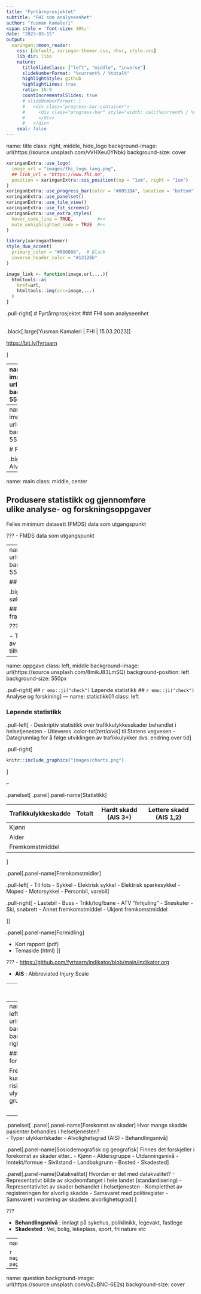 ```yaml
---
title: "Fyrtårnprosjektet"
subtitle: "FHI som analyseenhet"
author: "Yusman Kamaleri"
<span style = 'font-size: 40%;'
date: "2023-03-15"
output:
  xaringan::moon_reader:
    css: [default, xaringan-themer.css, nhsr, style.css]
    lib_dir: libs
    nature:
      titleSlideClass: ["left", "middle", "inverse"]
      slideNumberFormat: "%current% / %total%"
      highlightStyle: github
      highlightLines: true
      ratio: 16:9
      countIncrementalSlides: true
      # slideNumberFormat: |
      #   <div class="progress-bar-container">
      #     <div class="progress-bar" style="width: calc(%current% / %total% * 100%);">
      #     </div>
      #   </div>
    seal: false
---
```


name: title 
class: right, middle, hide_logo
background-image: url(https://source.unsplash.com/vVHXeu0YNbk)
background-size: cover

```r
xaringanExtra::use_logo(
  image_url = "images/fhi_logo_lang.png",
  ## link_url = "https://www.fhi.no",
  position = xaringanExtra::css_position(top = "1em", right = "1em")
)
xaringanExtra::use_progress_bar(color = "#0051BA", location = "bottom")
xaringanExtra::use_panelset()
xaringanExtra::use_tile_view()
xaringanExtra::use_fit_screen()
xaringanExtra::use_extra_styles(
  hover_code_line = TRUE,         #<<
  mute_unhighlighted_code = TRUE  #<<
)
```
```r
library(xaringanthemer)
style_duo_accent(
  primary_color = "#080808",  # Black
  inverse_header_color = "#12126b"
)
```

```r
image_link <- function(image,url,...){
  htmltools::a(
    href=url,
    htmltools::img(src=image,...)
  )
}
```

.pull-right[
# Fyrtårnprosjektet
### FHI som analyseenhet

<br/>
.black[.large[Yusman Kamaleri | FHI | 15.03.2023]]

[https://bit.ly/fyrtaarn](https://bit.ly/fyrtaarn)

]

---
name: content
class: left, middle 
background-image: url(https://source.unsplash.com/lc7xcWebECc)
background-position: left
background-size: 550px 

.pull-right[
## `r emo::ji("check")` Rolle i prosjektet
## `r emo::ji("check")` Analyse av skadedata
]

---
name: medarbeider
class: left
background-image: url(https://source.unsplash.com/5EhN4wbfvBc)
background-position: right
background-size: 550px 

# FHI 
### Prosjektmedarbeidere

.big-txt[
- Yusman Kamaleri
- Eyvind Ohm
- Kari Alver
- Christian Madsen
- Else Karin Grøholt
]

---
name: main
class: middle, center

## Produsere statistikk og gjennomføre <br> ulike analyse- og forskningsoppgaver
Felles minimum datasett (FMDS) data som utgangspunkt

???
- FMDS data som utgangspunkt

---
name: before
class: left
background-image: url(https://source.unsplash.com/OQMZwNd3ThU)
background-position: right
background-size: 550px

## Admin

.big-txt[
- Prosjektprotokoll
- REK søknad
- DPIA søknad
- Samarbeidsavtaler 
]

## Statistikk 
.big-txt[
- Analyse av anonyme data fra NTR
]

???

- Tilgjengeliggjøringen av dataene vil være styrt av vedtak med hjemmel i
helseregisterloven og tilhørende forskrifter

---

name: oppgave 
class: left, middle
background-image: url(https://source.unsplash.com/8mikJ83LmSQ)
background-position: left 
background-size: 550px 

.pull-right[
## `r emo::ji("check")` Løpende statistikk
## `r emo::ji("check")` Analyse og forskining
]
---
name: statistikk01
class: left

### Løpende statistikk

.pull-left[
- Deskriptiv statistikk over trafikkulykkesskader behandlet i helsetjenesten
- Utleveres .color-txt[*tertialvis*] til Statens vegvesen
- Datagrunnlag for å følge utviklingen av trafikkulykker dvs. endring over tid
]

.pull-right[

```r
knitr::include_graphics("images/charts.png")

```
]

--

.panelset[
.panel[.panel-name[Statistikk]


| Trafikkulykkeskadde | Totalt | Hardt skadd (AIS 3+) | Lettere skadd (AIS 1,2) |
|---------------------|--------|----------------------|-------------------------|
| Kjønn               |        |                      |                         |
| Alder               |        |                      |                         |
| Fremkomstmiddel     |        |                      |                         |

]

.panel[.panel-name[Fremkomstmidler]

.pull-left[
- Til fots
- Sykkel
- Elektrisk sykkel
- Elektrisk sparkesykkel
- Moped
- Motorsykkel
- Personbil, varebil
]

.pull-right[
- Lastebil
- Buss
- Trikk/tog/bane
- ATV "firhjuling"
- Snøskuter
- Ski, snøbrett
- Annet fremkomstmiddel
- Ukjent fremkomstmiddel

]]

.panel[.panel-name[Formidling]

- Kort rapport (pdf)
- Temaside (html)
]]

???
- [https://github.com/fyrtaarn/indikator/blob/main/indikator.org](https://github.com/fyrtaarn/indikator/blob/main/indikator.org)

- **AIS** : Abbreviated Injury Scale

---
name: statistikk02
class: center

```r
magick::image_read_pdf("images/flow.pdf", pages = 1)
```

???
**KPR** Kommunalt pasient- og brukerregister. Inneholder opplysninger om de som har søkt om, mottar eller har mottatt helse- og omsorgstjenester fra kommunen.

**NPR** inneholder helseopplysninger om alle personer som har fått behandling, eller som venter på behandling i spesialisthelsetjenesten

---
name: research01
class: left
background-image: url(images/company.jpg)
background-size: 30%
background-position: right 35px bottom 60px 

### Analyse og forskning

Frembringe mer kunnskap om hvordan risiko for skader og <br/>
ulykker er fordelt mellom grupper i befolkningen


<br/>
--

.panelset[
.panel[.panel-name[Forekomst av skader]
Hvor mange skadde pasienter behandles i helsetjenesten?
<br/>
- Typer ulykker/skader
- Alvolighetsgrad (AIS)
- Behandlingsnivå
]

.panel[.panel-name[Sosiodemografisk og geografisk]
Finnes det forskjeller i forekomst av skader etter..
- Kjønn
- Aldersgruppe
- Utdanningsnivå
- Inntekt/formue
- Sivilstand
- Landbakgrunn
- Bosted
- Skadested
]

.panel[.panel-name[Datakvalitet]
Hvordan er det med datakvalitet?
- Representativt bilde av skadeomfanget i hele landet (standardisering)
- Representativitet av skader behandlet i helsetjenesten
- Kompletthet av registreringen for alvorlig skadde
- Samsvaret med politiregister
- Samsvaret i vurdering av skadens alvorlighetsgrad
]
]

???

- **Behandlingsnivå** : innlagt på sykehus, poliklinikk, legevakt, fastlege
- **Skadested** : Vei, bolig, lekeplass, sport, fri nature etc

---
name: research02
class: center

```r
magick::image_read_pdf("images/research.pdf", pages = 1)
```

---
name: question
background-image: url(https://source.unsplash.com/oZuBNC-6E2s)
background-size: cover 
